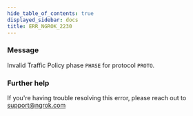 ```yaml
---
hide_table_of_contents: true
displayed_sidebar: docs
title: ERR_NGROK_2230
---
```




### Message

Invalid Traffic Policy phase `PHASE` for protocol `PROTO`.

<ErrorDetails error="err_ngrok_2230" />

### Further help

If you're having trouble resolving this error, please reach out to [support@ngrok.com](mailto:support@ngrok.com?subject=Help%20with%20ERR_NGROK_2230)
